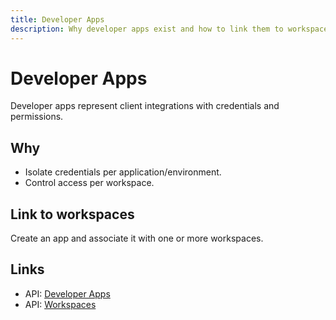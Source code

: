 ```yaml
---
title: Developer Apps
description: Why developer apps exist and how to link them to workspaces.
---
```


# Developer Apps

Developer apps represent client integrations with credentials and permissions.

## Why

- Isolate credentials per application/environment.
- Control access per workspace.

## Link to workspaces

Create an app and associate it with one or more workspaces.

## Links

- API: [Developer Apps](/Karibu-Developer-Apps/index)
- API: [Workspaces](/Karibu-Workspace/index)

